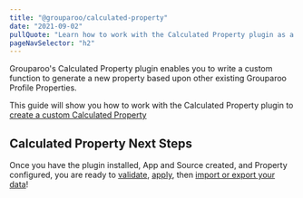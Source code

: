 ```yaml
---
title: "@grouparoo/calculated-property"
date: "2021-09-02"
pullQuote: "Learn how to work with the Calculated Property plugin as a Source to generate custom transformed properties."
pageNavSelector: "h2"
---
```


<PluginDocsLinks plugin="CalculatedProperty" />

Grouparoo's Calculated Property plugin enables you to write a custom function to generate a new property based upon other existing Grouparoo Profile Properties.

This guide will show you how to work with the Calculated Property plugin to [create a custom Calculated Property](#create-calculated-property-property)

<PluginDocsInstallation plugin="Calculated Property" />

<PluginDocsCreateApp plugin="Calculated Property" />

<PluginDocsCalculatedPropertySource plugin="Calculated Property" />

<ValidateAndApplyConfig headingLevel="h3" />

## Calculated Property Next Steps

Once you have the plugin installed, App and Source created, and Property configured, you are ready to [validate](/docs/cli/config#validate), [apply](/docs/cli/config#apply), then [import or export your data](/docs/cli/run#run)!
